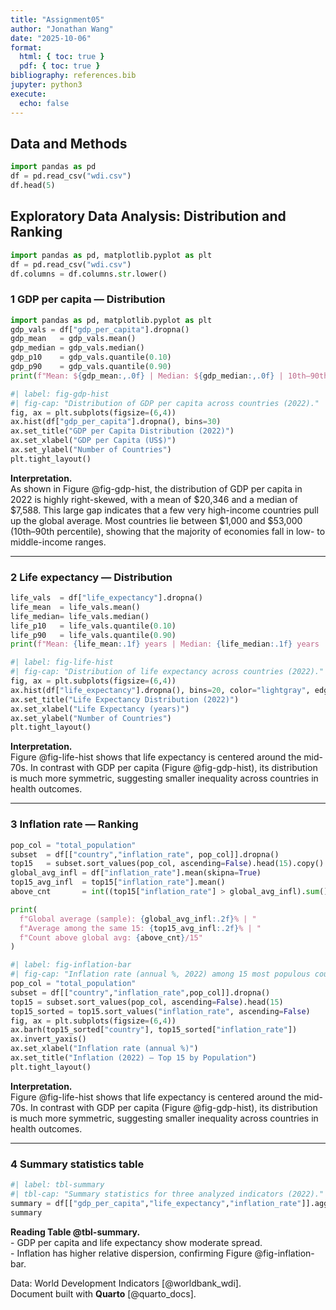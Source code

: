 ```yaml
---
title: "Assignment05"
author: "Jonathan Wang"
date: "2025-10-06"
format:
  html: { toc: true }
  pdf: { toc: true }
bibliography: references.bib
jupyter: python3
execute:
  echo: false
---
```


## Data and Methods

```python
import pandas as pd
df = pd.read_csv("wdi.csv")
df.head(5)
```

## Exploratory Data Analysis: Distribution and Ranking


```python
import pandas as pd, matplotlib.pyplot as plt
df = pd.read_csv("wdi.csv")
df.columns = df.columns.str.lower()
```

### 1 GDP per capita — Distribution
```python
import pandas as pd, matplotlib.pyplot as plt
gdp_vals = df["gdp_per_capita"].dropna()
gdp_mean   = gdp_vals.mean()
gdp_median = gdp_vals.median()
gdp_p10    = gdp_vals.quantile(0.10)
gdp_p90    = gdp_vals.quantile(0.90)
print(f"Mean: ${gdp_mean:,.0f} | Median: ${gdp_median:,.0f} | 10th–90th pct: ${gdp_p10:,.0f} – ${gdp_p90:,.0f}")
```

```python
#| label: fig-gdp-hist
#| fig-cap: "Distribution of GDP per capita across countries (2022)."
fig, ax = plt.subplots(figsize=(6,4))
ax.hist(df["gdp_per_capita"].dropna(), bins=30)
ax.set_title("GDP per Capita Distribution (2022)")
ax.set_xlabel("GDP per Capita (US$)")
ax.set_ylabel("Number of Countries")
plt.tight_layout()
```

**Interpretation.**  
As shown in Figure @fig-gdp-hist, the distribution of GDP per capita in 2022 is highly right-skewed, with a mean of $20,346 and a median of $7,588. This large gap indicates that a few very high-income countries pull up the global average. Most countries lie between $1,000 and $53,000 (10th–90th percentile), showing that the majority of economies fall in low- to middle-income ranges.

---

### 2 Life expectancy — Distribution
```python
life_vals  = df["life_expectancy"].dropna()
life_mean  = life_vals.mean()
life_median= life_vals.median()
life_p10   = life_vals.quantile(0.10)
life_p90   = life_vals.quantile(0.90)
print(f"Mean: {life_mean:.1f} years | Median: {life_median:.1f} years | 10th–90th pct: {life_p10:.1f} – {life_p90:.1f} years")
```

```python
#| label: fig-life-hist
#| fig-cap: "Distribution of life expectancy across countries (2022)."
fig, ax = plt.subplots(figsize=(6,4))
ax.hist(df["life_expectancy"].dropna(), bins=20, color="lightgray", edgecolor="black")
ax.set_title("Life Expectancy Distribution (2022)")
ax.set_xlabel("Life Expectancy (years)")
ax.set_ylabel("Number of Countries")
plt.tight_layout()
```

**Interpretation.**  
Figure @fig-life-hist shows that life expectancy is centered around the mid-70s. In contrast with GDP per capita (Figure @fig-gdp-hist), its distribution is much more symmetric, suggesting smaller inequality across countries in health outcomes.


---

### 3 Inflation rate — Ranking

```python
pop_col = "total_population"
subset  = df[["country","inflation_rate", pop_col]].dropna()
top15   = subset.sort_values(pop_col, ascending=False).head(15).copy()
global_avg_infl = df["inflation_rate"].mean(skipna=True)
top15_avg_infl  = top15["inflation_rate"].mean()
above_cnt       = int((top15["inflation_rate"] > global_avg_infl).sum())

print(
  f"Global average (sample): {global_avg_infl:.2f}% | "
  f"Average among the same 15: {top15_avg_infl:.2f}% | "
  f"Count above global avg: {above_cnt}/15"
)
```

```python
#| label: fig-inflation-bar
#| fig-cap: "Inflation rate (annual %, 2022) among 15 most populous countries."
pop_col = "total_population"
subset = df[["country","inflation_rate",pop_col]].dropna()
top15 = subset.sort_values(pop_col, ascending=False).head(15)
top15_sorted = top15.sort_values("inflation_rate", ascending=False)
fig, ax = plt.subplots(figsize=(6,4))
ax.barh(top15_sorted["country"], top15_sorted["inflation_rate"])
ax.invert_yaxis()
ax.set_xlabel("Inflation rate (annual %)")
ax.set_title("Inflation (2022) — Top 15 by Population")
plt.tight_layout()
```

**Interpretation.**  
Figure @fig-life-hist shows that life expectancy is centered around the mid-70s. In contrast with GDP per capita (Figure @fig-gdp-hist), its distribution is much more symmetric, suggesting smaller inequality across countries in health outcomes.


---

### 4 Summary statistics table

```python
#| label: tbl-summary
#| tbl-cap: "Summary statistics for three analyzed indicators (2022)."
summary = df[["gdp_per_capita","life_expectancy","inflation_rate"]].agg(["count","mean","median","std","min","max"]).round(2)
summary
```

**Reading Table @tbl-summary.**  
- GDP per capita and life expectancy show moderate spread.  
- Inflation has higher relative dispersion, confirming Figure @fig-inflation-bar.

Data: World Development Indicators [@worldbank_wdi].  
Document built with **Quarto** [@quarto_docs].


